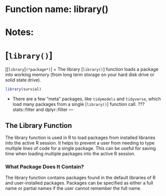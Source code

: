 # Function name: library()
# Notes:
# [`library()`]
[[`library`]`(*package*)`]
+ The library [`library()`] function loads a package into working memory (from long term storage on your hard disk drive or solid state drive).
```r
library(survial)
```
+ There are a few "meta" packages, like `tidymodels` and `tidyverse`, which load many packages from a single [`library()`] function call.
???
stats::filter and dplyr::filter
---


## The Library Function 

The library function is used in R to load packages from installed libraries into the active R session. It helps to prevent a user from needing to type multiple lines of code for a single package. This can be useful for saving time when loading multiple packages into the active R session.  

### What Package Does It Contain? 

The library function contains packages found in the default libraries of R and user-installed packages. Packages can be specified as either a full name or partial names if the user cannot remember the full name. 
